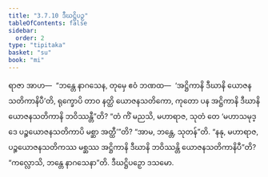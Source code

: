 ```yaml
---
title: "3.7.10 ဒီဃဋ္ဌိပဉှ"
tableOfContents: false
sidebar:
  order: 2
type: "tipitaka"
basket: "su"
book: "mi"
---
```



<DynamicBreadcrumb />

<Division number="103" book="mi">

<Paragraph number="488" book="mi">
ရာဇာ အာဟ—  “ဘန္တေ နာဂသေန, တုမှေ ဧဝံ ဘဏထ—  ‘အဋ္ဌိကာနိ ဒီဃာနိ ယောဇနသတိကာနိပီ’တိ, ရုက္ခောပိ တာဝ နတ္ထိ ယောဇနသတိကော, ကုတော ပန အဋ္ဌိကာနိ ဒီဃာနိ ယောဇနသတိကာနိ ဘဝိဿန္တီ”တိ?
</Paragraph>

<Paragraph number="489" book="mi">
“တံ ကိံ မညသိ, မဟာရာဇ, သုတံ တေ ‘မဟာသမုဒ္ဒေ ပဉ္စယောဇနသတိကာပိ မစ္ဆာ အတ္ထီ’”တိ? “အာမ, ဘန္တေ, သုတန်”တိ. “နနု, မဟာရာဇ, ပဉ္စယောဇနသတိကဿ မစ္ဆဿ အဋ္ဌိကာနိ ဒီဃာနိ ဘဝိဿန္တိ ယောဇနသတိကာနိပီ”တိ?
</Paragraph>

<Paragraph number="490" book="mi">
“ကလ္လောသိ, ဘန္တေ နာဂသေနာ”တိ.

</Paragraph>
</Division>

<Paragraph number="491" type="center" book="mi">
ဒီဃဋ္ဌိပဉှော ဒသမော.
</Paragraph>